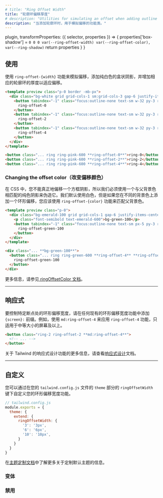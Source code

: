 ```yaml
---
# title: "Ring Offset Width"
title: "轮廓环偏移厚度"
# description: "Utilities for simulating an offset when adding outline rings."
description: "当添加轮廓环时，用于模拟偏移的功能类。"
---
```



  plugin,
  transformProperties: ({ selector, properties }) => {
    properties['box-shadow'] = `0 0 0 var(--ring-offset-width) var(--ring-offset-color), var(--ring-shadow)`
    return properties
  }
}


<!-- ## Usage -->
## 使用

<!-- Use the `ring-offset-{width}` utilities to simulate an offset by adding solid white box-shadow and increasing the thickness of the accompanying outline ring to accommodate the offset. -->
使用 `ring-offset-{width}` 功能来模拟偏移，添加纯白色的盒状阴影，并增加相应的轮廓环的厚度以适应偏移。

```html fuchsia
<template preview class="p-0 border -mb-px">
  <div class="bg-white grid grid-cols-1 sm:grid-cols-3 gap-6 justify-items-center p-8 ">
    <button tabindex="-1" class="focus:outline-none text-sm w-32 py-3 rounded-md font-semibold text-white bg-pink-500 ring ring-pink-600 ring-offset-0">
      ring-offset-0
    </button>
    <button tabindex="-1" class="focus:outline-none text-sm w-32 py-3 rounded-md font-semibold text-white bg-pink-500 ring ring-pink-600 ring-offset-2">
      ring-offset-2
    </button>
    <button tabindex="-1" class="focus:outline-none text-sm w-32 py-3 rounded-md font-semibold text-white bg-pink-500 ring ring-pink-600 ring-offset-4">
      ring-offset-4
    </button>
  </div>
</template>

<button class="... ring ring-pink-600 **ring-offset-0**">ring-0</button>
<button class="... ring ring-pink-600 **ring-offset-2**">ring-2</button>
<button class="... ring ring-pink-600 **ring-offset-4**">ring-4</button>
```

### Changing the offset color（改变偏移颜色）

<!-- You can't actually offset a box-shadow in CSS, so we have to fake it using a solid color shadow that matches the parent background color. We use white by default, but if you are adding a ring offset over a different background color, you should use the `ring-offset-{color}` utilities to match the parent background color: -->
在 CSS 中，您不能真正地偏移一个方框阴影，所以我们必须使用一个与父背景色相匹配的纯色阴影来伪造它。我们默认使用白色，但是如果您在不同的背景色上添加一个环形偏移，您应该使用 `ring-offset-{color}` 功能来匹配父背景色。

```html emerald
<template preview class="p-0">
  <div class="bg-emerald-100 grid grid-cols-1 gap-6 justify-items-center p-8 ">
    <p class="font-semibold text-emerald-600">bg-green-100</p>
    <button tabindex="-1" class="focus:outline-none text-sm px-5 py-3 rounded-md font-semibold text-white bg-emerald-500 ring ring-emerald-600 ring-offset-4 ring-offset-emerald-100">
      ring-offset-green-100
    </button>
  </div>
</template>

<div class="... **bg-green-100**">
  <button class="... ring ring-green-600 **ring-offset-4** **ring-offset-green-100**">
    ring-offset-green-100
  </button>
</div>
```

<!-- For more information, see the [ringOffsetColor documentation](/docs/ring-offset-color). -->
更多信息，请参见[ ringOffsetColor 文档](/docs/ring-offset-color)。

---


<!-- ## Responsive

To control the ring offset width at a specific breakpoint, add a `{screen}:` prefix to any existing ring offset width utility. For example, use `md:ring-offset-4` to apply the `ring-offset-4` utility at only medium screen sizes and above. -->
## 响应式

要控制特定断点处的环形偏移宽度，请在任何现有的环形偏移宽度功能中添加 `{screen}:` 前缀。例如，使用 `md:ring-offset-4` 来应用 `ring-offset-4` 功能，只适用于中等大小的屏幕及以上。

```html
<button class="ring-2 ring-offset-2 **md:ring-offset-4**">
  <!-- ... -->
</button>
```

<!-- For more information about Tailwind's responsive design features, check out the [Responsive Design](/docs/responsive-design) documentation. -->
关于 Tailwind 的响应式设计功能的更多信息，请查看[响应式设计](/docs/responsive-design)文档。

---

<!-- ## Customizing -->
## 自定义

<!-- To customize which ring offset width utilities are generated, add your custom values under `ringOffsetWidth` key in the `theme` section of your `tailwind.config.js` file. -->
您可以通过在您的 `tailwind.config.js` 文件的 `theme` 部分的 `ringOffsetWidth` 键下自定义您的环形偏移宽度功能。

```js
// tailwind.config.js
module.exports = {
  theme: {
    extend: {
      ringOffsetWidth: {
        '3': '3px',
        '6': '6px',
        '10': '10px',
      }
    }
  }
}
```

<!-- Learn more about customizing the default theme in the [theme customization documentation](/docs/theme#customizing-the-default-theme). -->
在[主题定制文档](/docs/theme#-5)中了解更多关于定制默认主题的信息。

<!-- ### Variants -->
###  变体

<Variants plugin="ringOffsetWidth" />

<!-- ### Disabling -->
### 禁用

<Disabling plugin="ringOffsetWidth" />
